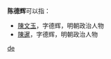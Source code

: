 '''陈德辉'''可以指：
* [[陳文玉|陳文玉]]，字德辉，明朝政治人物
* [[陳暹|陳暹]]，字德辉，明朝政治人物

{{disambig}}

[[Category:三字陈姓人名消歧义|de]]